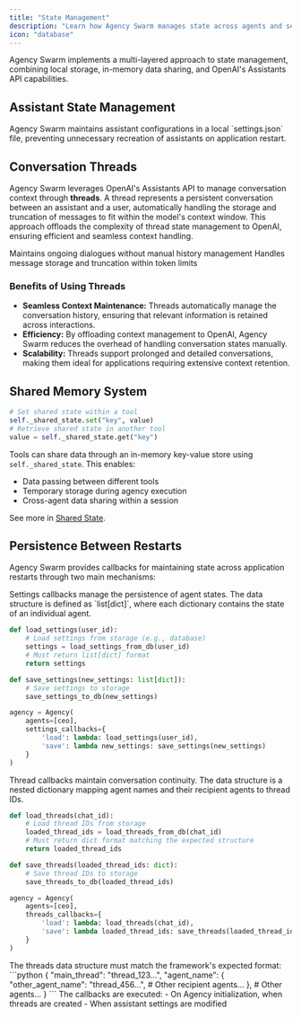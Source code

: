 ```yaml
---
title: "State Management"
description: "Learn how Agency Swarm manages state across agents and sessions."
icon: "database"
---
```


Agency Swarm implements a multi-layered approach to state management, combining local storage, in-memory data sharing, and OpenAI's Assistants API capabilities.

## Assistant State Management

<Card title="Local Settings Storage" icon="database">
  Agency Swarm maintains assistant configurations in a local `settings.json` file, preventing unnecessary recreation of
  assistants on application restart.
</Card>

## Conversation Threads

Agency Swarm leverages OpenAI's Assistants API to manage conversation context through **threads**. A thread represents a persistent conversation between an assistant and a user, automatically handling the storage and truncation of messages to fit within the model's context window. This approach offloads the complexity of thread state management to OpenAI, ensuring efficient and seamless context handling.

<CardGroup cols={2}>
  <Card title="Persistent Conversations" icon="messages">
    Maintains ongoing dialogues without manual history management
  </Card>
  <Card title="Automatic Context Management" icon="scissors">
    Handles message storage and truncation within token limits
  </Card>
</CardGroup>

### Benefits of Using Threads

- **Seamless Context Maintenance:** Threads automatically manage the conversation history, ensuring that relevant information is retained across interactions.
- **Efficiency:** By offloading context management to OpenAI, Agency Swarm reduces the overhead of handling conversation states manually.
- **Scalability:** Threads support prolonged and detailed conversations, making them ideal for applications requiring extensive context retention.

## Shared Memory System

```python
# Set shared state within a tool
self._shared_state.set("key", value)
# Retrieve shared state in another tool
value = self._shared_state.get("key")
```

Tools can share data through an in-memory key-value store using `self._shared_state`. This enables:

- Data passing between different tools
- Temporary storage during agency execution
- Cross-agent data sharing within a session

See more in [Shared State](../advanced-features/shared-state).

## Persistence Between Restarts

Agency Swarm provides callbacks for maintaining state across application restarts through two main mechanisms:

<Accordion title="Settings Management" defaultOpen={true}>
Settings callbacks manage the persistence of agent states. The data structure is defined as `list[dict]`, where each dictionary contains the state of an individual agent.

```python
def load_settings(user_id):
    # Load settings from storage (e.g., database)
    settings = load_settings_from_db(user_id)
    # Must return list[dict] format
    return settings

def save_settings(new_settings: list[dict]):
    # Save settings to storage
    save_settings_to_db(new_settings)

agency = Agency(
    agents=[ceo],
    settings_callbacks={
        'load': lambda: load_settings(user_id),
        'save': lambda new_settings: save_settings(new_settings)
    }
)
```

</Accordion>

<Accordion title="Thread Management" defaultOpen={true}>
Thread callbacks maintain conversation continuity. The data structure is a nested dictionary mapping agent names and their recipient agents to thread IDs.

```python
def load_threads(chat_id):
    # Load thread IDs from storage
    loaded_thread_ids = load_threads_from_db(chat_id)
    # Must return dict format matching the expected structure
    return loaded_thread_ids

def save_threads(loaded_thread_ids: dict):
    # Save thread IDs to storage
    save_threads_to_db(loaded_thread_ids)

agency = Agency(
    agents=[ceo],
    threads_callbacks={
        'load': lambda: load_threads(chat_id),
        'save': lambda loaded_thread_ids: save_threads(loaded_thread_ids)
    }
)
```

<Warning>
The threads data structure must match the framework's expected format:
```python
{
    "main_thread": "thread_123...",
    "agent_name": {
        "other_agent_name": "thread_456...",
        # Other recipient agents...
    },
    # Other agents...
}
```
</Warning>

</Accordion>

<Info>
  The callbacks are executed:
  - On Agency initialization, when threads are created
  - When assistant settings are modified
</Info>
